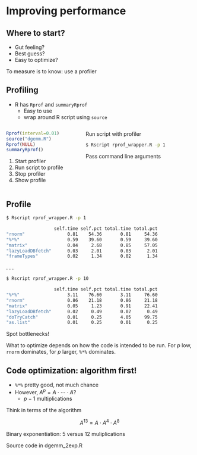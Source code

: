 # Improving performance


## Where to start?

- Gut feeling?
- Best guess?
- Easy to optimize?

::: {.callout-tip .fragment}
To measure is to know: use a profiler
:::


## Profiling

- R has `Rprof` and `summaryRprof`
  - Easy to use
  - wrap around R script using `source`

::::: {.columns .fragment}
:::: {.column width=40%}
```.r
Rprof(interval=0.01)              # <1>
source("dgemm.R")                 # <2>
Rprof(NULL)                       # <3>
summaryRprof()                    # <4>
```

1. Start profiler
2. Run script to profile
3. Stop profiler
4. Show profile
::::
:::: {.column width=60% .fragment}
Run script with profiler
```bash
$ Rscript rprof_wrapper.R -p 1
```

::: {.callout-note .fragment}
Pass command line arguments
:::
::::
:::::


## Profile

```.bash
$ Rscript rprof_wrapper.R -p 1

                  self.time self.pct total.time total.pct
"rnorm"                0.81    54.36       0.81     54.36
"%*%"                  0.59    39.60       0.59     39.60
"matrix"               0.04     2.68       0.85     57.05
"lazyLoadDBfetch"      0.03     2.01       0.03      2.01
"frameTypes"           0.02     1.34       0.02      1.34
```

. . .

```.bash
$ Rscript rprof_wrapper.R -p 10

                  self.time self.pct total.time total.pct
"%*%"                  3.11    76.60       3.11     76.60
"rnorm"                0.86    21.18       0.86     21.18
"matrix"               0.05     1.23       0.91     22.41
"lazyLoadDBfetch"      0.02     0.49       0.02      0.49
"doTryCatch"           0.01     0.25       4.05     99.75
"as.list"              0.01     0.25       0.01      0.25
```

:::{.fragment}
Spot bottlenecks!
:::

::: notes
What to optimize depends on how the code is intended to be run.
For $p$ low, `rnorm` dominates, for $p$ larger, `%*%` dominates.
:::


## Code optimization: algorithm first!

- `%*%` pretty good, not much chance
- However, $A^p = A \cdot \cdots \cdot A$?
  - $p - 1$ multiplications

::: {.fragment}
Think in terms of the algorithm

$$
  A^{13} = A \cdot A^4 \cdot A^8
$$
:::

::: {.fragment}
Binary exponentiation: 5 versus 12 muliplications
:::

::: notes

Source code in dgemm_2exp.R

:::
